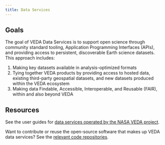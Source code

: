 ```yaml
---
title: Data Services
---
```


## Goals

The goal of VEDA Data Services is to support open science through community standard tooling, Application Programming Interfaces (APIs), and providing access to persistent, discoverable Earth science datasets. This approach includes:

1. Making key datasets available in analysis-optimized formats
2. Tying together VEDA products by providing access to hosted data, existing third-party geospatial datasets, and new datasets produced within the VEDA ecosystem
4. Making data Findable, Accessible, Interoperable, and Reusable (FAIR), within and also beyond VEDA

## Resources

See the user guides for [data services operated by the NASA VEDA project](/user-guide/data-services/index.qmd).

Want to contribute or reuse the open-source software that makes up VEDA data services? See the [relevant code repositories](/open-source-ecosystem/repositories.html#data-services).
